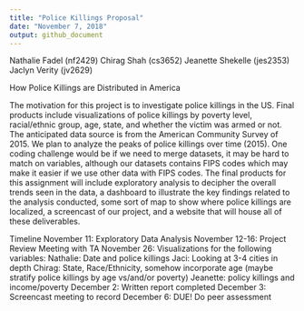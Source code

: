 ```yaml
---
title: "Police Killings Proposal"
date: "November 7, 2018"
output: github_document
---
```


Nathalie Fadel (nf2429)
Chirag Shah (cs3652)
Jeanette Shekelle (jes2353)
Jaclyn Verity (jv2629)

How Police Killings are Distributed in America

The motivation for this project is to investigate police killings in the US. Final products include visualizations of police killings by poverty level, racial/ethnic group, age, state, and whether the victim was armed or not. The anticipated data source is from the American Community Survey of 2015. We plan to analyze the peaks of police killings over time (2015). One coding challenge would be if we need to merge datasets, it may be hard to match on variables, although our datasets contains FIPS codes which may make it easier if we use other data with FIPS codes. The final products for this assignment will include exploratory analysis to decipher the overall trends seen in the data, a dashboard to illustrate the key findings related to the analysis conducted, some sort of map to show where police killings are localized, a screencast of our project, and a website that will house all of these deliverables.  

Timeline
November 11: Exploratory Data Analysis 
November 12-16: Project Review Meeting with TA
November 26: Visualizations for the following variables:
		Nathalie: Date and police killings
		Jaci: Looking at 3-4 cities in depth
		Chirag: State, Race/Ethnicity, somehow incorporate age (maybe stratify police killings by age vs/and/or poverty)
Jeanette: policy killings and income/poverty
December 2: Written report completed
December 3: Screencast meeting to record
December 6: DUE! Do peer assessment

